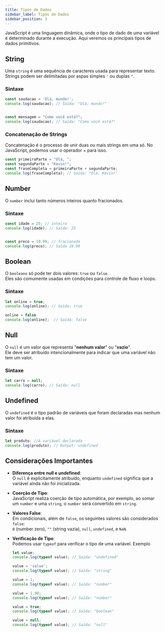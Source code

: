 ```yaml
---
title: Tipos de Dados
sidebar_label: Tipos de Dados
sidebar_position: 3
---
```




JavaScript é uma linguagem dinâmica, onde o tipo de dado de uma variável é determinado durante a execução. Aqui veremos os principais tipos de dados primitivos.

## String

Uma `string` é uma sequência de caracteres usada para representar texto. Strings podem ser delimitadas por aspas simples `'` ou duplas `"`.

### Sintaxe

```js
const saudacao = 'Olá, mundo!';
console.log(saudacao); // Saída: "Olá, mundo!"


const mensagem = "Como você está?";
console.log(saudacao); // Saída: "Como você está?"
```

### Concatenação de Strings

Concatenação é o processo de unir duas ou mais strings em uma só. No JavaScript, podemos usar o operador + para isso.

```js
const primeiraParte = "Olá, ";
const segundaParte = "Kevin!";
const fraseCompleta = primeiraParte + segundaParte;
console.log(fraseCompleta); // Saída: "Olá, Kevin!"
```


## Number

O `number` inclui tanto números inteiros quanto fracionados.

### Sintaxe


```js
const idade = 25; // inteiro
console.log(idade); // Saída: 25


const preco = 19.99; // fracionado
console.log(preco); // Saída 19.99
```

## Boolean

O `booleano` só pode ter dois valores: `true` ou `false`.<br/>
Eles são comumente usadas em condições para controle de fluxo e loops.

### Sintaxe

```js
let online = true;
console.log(online); // Saída: true

online = false
console.log(online);  // Saída: false
```

## Null

O `null` é um valor que representa "**nenhum valor**" ou "**vazio**".<br/>
Ele deve ser atribuído intencionalmente para indicar que uma variável não tem um valor.

### Sintaxe

```js
let carro = null;
console.log(carro); // Saída: null
```

## Undefined

O `undefined` é o tipo padrão de variáveis que foram declaradas mas nenhum valor foi atribuída a elas.

### Sintaxe

```js
let produto; //A variável declarada
console.log(produto); // Output: undefined
```

<Admonition type="note" title="Nota">
  <h2>Considerações Importantes</h2>

  - **Diferença entre null e undefined**:<br/>
    O `null` é explicitamente atribuído, enquanto `undefined` significa que a variável ainda não foi inicializada.
  
  - **Coerção de Tipo**:<br/>
    JavaScript realiza coerção de tipo automática, por exemplo, ao somar um `number` e uma `string`, o `number` será convertido em `string`.


  - **Valores False**:<br/>
    Em condicionais, além de `false`, os seguintes valores são considerados `false`:<br/>
    `0` (number zero), `""` (string vazia), `null`, `undefined`, e `NaN`.

  - **Verificação de Tipo**:<br/>
    Podemos usar `typeof` para verificar o tipo de uma variável. Exemplo

    ```js
    let value;
    console.log(typeof value); // Saída: "undefined"

    value = 'value';
    console.log(typeof value); // Saída: "string"

    value = 1;
    console.log(typeof value); // Saída: "number"

    value = 1.90;
    console.log(typeof value); // Saída: "number"

    value = true;
    console.log(typeof value); // Saída: "boolean"

    value = null;
    console.log(typeof value); // Saída: "null"
    ```
</Admonition>
